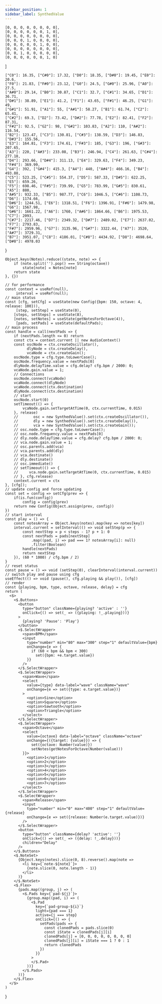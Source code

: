 ---
sidebar_position: 1
sidebar_label: SynthedValue
---


    [0, 0, 0, 0, 0, 0, 0, 0],
    [0, 0, 0, 0, 0, 0, 1, 0],
    [0, 0, 0, 0, 0, 0, 0, 0],
    [0, 0, 0, 1, 0, 0, 0, 0],
    [0, 0, 0, 0, 0, 1, 0, 0],
    [0, 0, 0, 0, 0, 0, 0, 0],
    [0, 0, 1, 0, 0, 0, 0, 0],
    [0, 0, 0, 0, 0, 0, 1, 0]
]

    ["C0"]: 16.35, ["C#0"]: 17.32, ["D0"]: 18.35, ["D#0"]: 19.45, ["E0"]: 20.6,
    ["F0"]: 21.83, ["F#0"]: 23.12, ["G0"]: 24.5, ["G#0"]: 25.96, ["A0"]: 27.5,
    ["A#0"]: 29.14, ["B0"]: 30.87, ["C1"]: 32.7, ["C#1"]: 34.65, ["D1"]: 36.71,
    ["D#1"]: 38.89, ["E1"]: 41.2, ["F1"]: 43.65, ["F#1"]: 46.25, ["G1"]: 49,
    ["G#1"]: 51.91, ["A1"]: 55, ["A#1"]: 58.27, ["B1"]: 61.74, ["C2"]: 65.41,
    ["C#2"]: 69.3, ["D2"]: 73.42, ["D#2"]: 77.78, ["E2"]: 82.41, ["F2"]: 87.31,
    ["F#2"]: 92.5, ["G2"]: 98, ["G#2"]: 103.83, ["A2"]: 110, ["A#2"]: 116.54,
    ["B2"]: 123.47, ["C3"]: 130.81, ["C#3"]: 138.59, ["D3"]: 146.83, ["D#3"]: 155.56,
    ["E3"]: 164.81, ["F3"]: 174.61, ["F#3"]: 185, ["G3"]: 196, ["G#3"]: 207.65,
    ["A3"]: 220, ["A#3"]: 233.08, ["B3"]: 246.94, ["C4"]: 261.63, ["C#4"]: 277.18,
    ["D4"]: 293.66, ["D#4"]: 311.13, ["E4"]: 329.63, ["F4"]: 349.23, ["F#4"]: 369.99,
    ["G4"]: 392, ["G#4"]: 415.3, ["A4"]: 440, ["A#4"]: 466.16, ["B4"]: 493.88,
    ["C5"]: 523.25, ["C#5"]: 554.37, ["D5"]: 587.33, ["D#5"]: 622.25, ["E5"]: 659.26,
    ["F5"]: 698.46, ["F#5"]: 739.99, ["G5"]: 783.99, ["G#5"]: 830.61, ["A5"]: 880,
    ["A#5"]: 932.33, ["B5"]: 987.77, ["C6"]: 1046.5, ["C#6"]: 1108.73, ["D6"]: 1174.66,
    ["D#6"]: 1244.51, ["E6"]: 1318.51, ["F6"]: 1396.91, ["F#6"]: 1479.98, ["G6"]: 1567.98,
    ["G#6"]: 1661.22, ["A6"]: 1760, ["A#6"]: 1864.66, ["B6"]: 1975.53, ["C7"]: 2093,
    ["C#7"]: 2217.46, ["D7"]: 2349.32, ["D#7"]: 2489.02, ["E7"]: 2637.02, ["F7"]: 2793.83,
    ["F#7"]: 2959.96, ["G7"]: 3135.96, ["G#7"]: 3322.44, ["A7"]: 3520, ["A#7"]: 3729.31,
    ["B7"]: 3951.07, ["C8"]: 4186.01, ["C#8"]: 4434.92, ["D8"]: 4698.64, ["D#8"]: 4978.03
}

    Object.keys(Notes).reduce((state, note) => {
        if (note.split('').pop() === String(octave))
            state[note] = Notes[note]
        return state
    }, {})

    // for performance
    const context = useRef(null),
         interval = useRef(null);
    // main status
    const [cfg, setCfg] = useState(new Config({bpm: 150, octave: 4, release: 100})),
         [step, setStep] = useState(0),
        [steps, setSteps] = useState(8),
        [notes, setNotes] = useState(getNotesForOctave(4)),
         [pads, setPads] = useState(defaultPads);
    // main process
    const handle = call(nextPads => {
        if (nextPads.length <= 0) return
        const ctx = context.current || new AudioContext()
        const oscNode = ctx.createOscillator(),
              dlyNode = ctx.createDelay(),
              vcaNode = ctx.createGain();
        oscNode.type = cfg.type.toLowerCase();
        oscNode.frequency.value = nextPads[0]
        dlyNode.delayTime.value = cfg.delay? cfg.bpm / 2000: 0;
        vcaNode.gain.value = 1;
        // Connections
        oscNode.connect(vcaNode)
        vcaNode.connect(dlyNode)
        vcaNode.connect(ctx.destination)
        dlyNode.connect(ctx.destination)
        // start
        oscNode.start(0)
        setTimeout(() => {
            vcaNode.gain.setTargetAtTime(0, ctx.currentTime, 0.015)
        }, release)
        //       osc = new SynthedValue().set(ctx.createOscillator()),
        //       dly = new SynthedValue().set(ctx.createDelay()),
        //       vca = new SynthedValue().set(ctx.createGain());
        // osc.node.type = cfg.type.toLowerCase();
        // osc.node.frequency.value = nextPads[0]
        // dly.node.delayTime.value = cfg.delay? cfg.bpm / 2000: 0;
        // vca.node.gain.value = 1;
        // osc.parents.add(vca)
        // vca.parents.add(dly)
        // vca.destinate()
        // dly.destinate()
        // osc.immediate()
        // setTimeout(() => {
        //     vca.node.gain.setTargetAtTime(0, ctx.currentTime, 0.015)
        // }, cfg.release)
        context.current = ctx
    }, [cfg]);
    // update config and force updating
    const set = config => setCfg(prev => {
        if(is.fun(config))
            config = config(prev)
        return new Config(Object.assign(prev, config))
    })
    // start interval
    const play = () => {
        const notesArray = Object.keys(notes).map(key => notes[key])
        interval.current = setInterval(() => void setStep(p => {
            const nextStep = p < steps - 1? p + 1: 0
            const nextPads = pads[nextStep]
                .map((pad, i) => pad === 1? notesArray[i]: null)
                .filter(Boolean)
            handle(nextPads)
            return nextStep
        }), (60 * 1000) / cfg.bpm / 2)
    }
    // reset status
    const pause = () => void (setStep(0), clearInterval(interval.current))
    // switch play and pause using cfg
    useEffect(() => void (pause(), cfg.playing && play()), [cfg])
    // render
    const {playing, bpm, type, octave, release, delay} = cfg
    return (
      <$>
        <$.Buttons>
          <button
            type="button" className={playing? 'active' : ''}
            onClick={() => set(_ => ({playing: !_.playing}))}
          >
            {playing? 'Pause': 'Play'}
          </button>
          <$.SelectWrapper>
            <span>BPM</span>
            <input
              type="number" min="80" max="300" step="1" defaultValue={bpm}
              onChange={e => {
                if (60 < bpm && bpm < 300)
                  set({bpm: +e.target.value})
              }}
            />
          </$.SelectWrapper>
          <$.SelectWrapper>
            <span>Wave</span>
            <select
              value={type} data-label="wave" className="wave"
              onChange={e => set({type: e.target.value})}
            >
              <option>Sine</option>
              <option>Square</option>
              <option>Sawtooth</option>
              <option>Triangle</option>
            </select>
          </$.SelectWrapper>
          <$.SelectWrapper>
            <span>Octave</span>
            <select
              value={octave} data-label="octave" className="octave"
              onChange={({target: {value}}) => {
                set({octave: Number(value)})
                setNotes(getNotesForOctave(Number(value)))
            }}>
              <option>1</option>
              <option>2</option>
              <option>3</option>
              <option>4</option>
              <option>5</option>
              <option>6</option>
              <option>7</option>
            </select>
          </$.SelectWrapper>
          <$.SelectWrapper>
            <span>Release</span>
            <input
              type="number" min="0" max="400" step="1" defaultValue={release}
              onChange={e => set({release: Number(e.target.value)})}
            />
          </$.SelectWrapper>
          <button
            type="button" className={delay? 'active': ''}
            onClick={() => set(_ => ({delay: !_.delay}))}
            children="Delay"
          />
        </$.Buttons>
        <$.NoteSet>
          {Object.keys(notes).slice(0, 8).reverse().map(note =>
            <li key={`note-${note}`}>
              {note.slice(0, note.length - 1)}
            </li>
          )}
        </$.NoteSet>
        <$.Flex>
          {pads.map((group, j) => (
            <$.Pads key={`pad-${j}`}>
              {group.map((pad, i) => (
                <$.Pad
                  key={`pad-group-${i}`}
                  light={pad === 1}
                  active={j === step}
                  onClick={() => {
                    setPads(pads => {
                      const clonedPads = pads.slice(0)
                      const iState = clonedPads[j][i]
                      clonedPads[j] = [0, 0, 0, 0, 0, 0, 0, 0]
                      clonedPads[j][i] = iState === 1 ? 0 : 1
                      return clonedPads
                    })
                  }}
                >
                </$.Pad>
              ))}
            </$.Pads>
          ))}
        </$.Flex>
      </$>
    )
}

